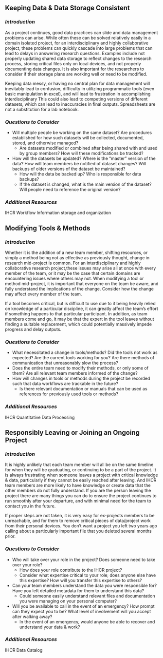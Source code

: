 ## Keeping Data & Data Storage Consistent  {#data2}

### *Introduction* {.unlisted .unnumbered}

As a project continues, good data practices can slide and data management problems can arise.  While often these can be solved relatively easily in a domain isolated project, for an interdisciplinary and highly collaborative project, these problems can quickly cascade into large problems that can lead to delays in answering research questions.  Examples include  not properly updating shared data storage to reflect changes to the research process, storing critical files only on local devices, and not properly documenting data changes.  It is also important for the researchers to consider if their storage plans are working well or need to be modified. 

Keeping data messy, or having no central plan for data management will inevitably lead to confusion, difficulty in utilizing programmatic tools (even basic manipulation in excel), and will lead to frustration in accomplishing interdisciplinary  This could also lead to competing versions of different datasets, which can lead to inaccuracies in final outputs.  Spreadsheets are not a substitution for a lab notebook.


### *Questions to Consider* {.unlisted .unnumbered}

- Will multiple people be working on the same dataset?  Are procedures established for how such datasets will be collected, documented, stored, and otherwise managed?
  - Are datasets modified or combined after being shared with and used by group members? How will these modifications be tracked?  
- How will the datasets be updated?  Where is the “master” version of the data?  How will team members be notified of dataset changes?   Will backups of older versions of the dataset be maintained?  
  - How will the data be backed up?  Who is responsible for data backups?  
  - If the dataset is changed, what is the main version of the dataset?  Will people need to reference the original version?  

   
 

### *Additional Resources* {.unlisted .unnumbered}

IHCR Workflow Information storage and organization

## Modifying Tools & Methods  {#modify}

### *Introduction* {.unlisted .unnumbered}

Whether it is the addition of a new team member, shifting resources, or simply a method being not as effective as previously thought, change in research mid-project is common.  For an interdisciplinary and highly collaborative research project,these issues may arise all at once with every member of the team, or it may be the case that certain domains are encountering issues where others may not.    When modifying a tool or method mid-project, it is important that everyone on the team be aware, and fully understand the implications of the change.  Consider how the change may affect every member of the team.  

If a tool becomes critical, but is difficult to use due to it being heavily relied on knowledge of a particular discipline, it can greatly affect the team's effort if something happens to that particular participant.  In addition, as team members come and go, it may be that the expert in the tool leaves without finding a suitable replacement, which could potentially massively impede progress and delay outputs.  


### *Questions to Consider* {.unlisted .unnumbered}

- What necessitated a change in tools/methods?  Did the tools not work as expected?   Are the current tools working for you?  Are there methods of communication that unreasonably slow the process?  
- Does the entire team need to modify their methods, or only some of them? Are all relevant team members informed of the change?
- How will changes in tools or methods during the project be recorded such that data workflows are trackable in the future?  
  - Is there relevant documentation or manuals that can be used as references for previously used tools or methods?  


 

### *Additional Resources* {.unlisted .unnumbered}

IHCR Quantitative Data Processing

## Responsibly Leaving or Joining an Ongoing Project  {#leave}

### *Introduction* {.unlisted .unnumbered}

It is highly unlikely that each team member will all be on the same timeline for when they will be graduating, or continuing to be a part of the project.  It is always frustrating when someone leaves a project with critical knowledge & data, particularly if they cannot be easily reached after leaving. And IHCR team members are more likely to have knowledge or create data that the other members do not fully understand. If you are the person leaving the project there are many things you can do to ensure the project continues to run smoothly after your departure, and with minimal need for the team to contact you in the future.  

If proper steps are not taken, it is very easy for ex-projects members to be unreachable, and for them to remove critical pieces of data/project work from their personal devices.  You don’t want a project you left two years ago calling about a particularly important file that you deleted several months prior.  


### *Questions to Consider* {.unlisted .unnumbered}

- Who will take over your role in the project?   Does someone need to take over your role? 
  - How does your role contribute to the  IHCR project?  
  - Consider what expertise critical to your role; does anyone else have this expertise? How will you transfer this expertise to others?  
- Can your team members understand the data you were responsible for?   Have you left detailed metadata for them to understand this data?  
  - Could someone easily understand relevant files and documentation you were managing on your personal computer? 
- Will you be available to call in the event of an emergency?  How prompt can they expect you to be?  What level of involvement will you accept after walking away?  
  - In the event of an emergency, would anyone be able to recover and understand your data & work?

 

### *Additional Resources* {.unlisted .unnumbered}

IHCR Data Catalog
